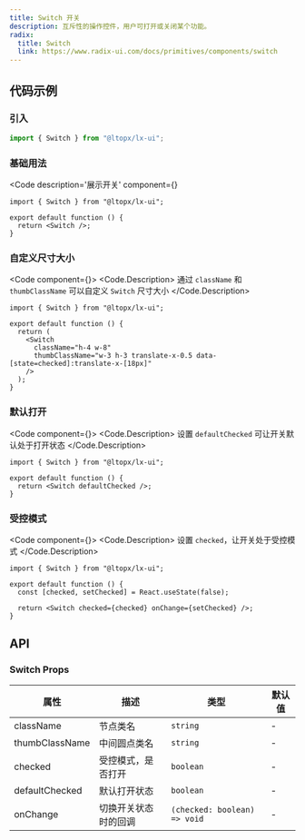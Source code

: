 ```yaml
---
title: Switch 开关
description: 互斥性的操作控件，用户可打开或关闭某个功能。
radix:
  title: Switch
  link: https://www.radix-ui.com/docs/primitives/components/switch
---
```



## 代码示例

### 引入

```js copy
import { Switch } from "@ltopx/lx-ui";
```

### 基础用法

<Code 
  description='展示开关' 
  component={<Basic />}
>
```tsx filename="Switch.tsx" copy
import { Switch } from "@ltopx/lx-ui";

export default function () {
  return <Switch />;
}
```
</Code>

### 自定义尺寸大小

<Code component={<Size />}>
<Code.Description>
通过 `className` 和 `thumbClassName` 可以自定义 `Switch` 尺寸大小
</Code.Description>
```tsx filename="Switch.tsx" copy {6,7}
import { Switch } from "@ltopx/lx-ui";

export default function () {
  return (
    <Switch
      className="h-4 w-8"
      thumbClassName="w-3 h-3 translate-x-0.5 data-[state=checked]:translate-x-[18px]"
    />
  );
}
```
</Code>

### 默认打开

<Code component={<DefaultChecked />}>
<Code.Description>
设置 `defaultChecked` 可让开关默认处于打开状态
</Code.Description>
```tsx filename="Switch.tsx" copy
import { Switch } from "@ltopx/lx-ui";

export default function () {
  return <Switch defaultChecked />;
}
```
</Code>

### 受控模式

<Code component={<Checked />}>
<Code.Description>
设置 `checked`，让开关处于受控模式
</Code.Description>
```tsx filename="Switch.tsx" copy
import { Switch } from "@ltopx/lx-ui";

export default function () {
  const [checked, setChecked] = React.useState(false);
  
  return <Switch checked={checked} onChange={setChecked} />;
}
```
</Code>

## API

### Switch Props

| 属性           | 描述                 | 类型                         | 默认值 |
| -------------- | -------------------- | ---------------------------- | ------ |
| className      | 节点类名             | `string`                     | -      |
| thumbClassName | 中间圆点类名         | `string`                     | -      |
| checked        | 受控模式，是否打开   | `boolean`                    | -      |
| defaultChecked | 默认打开状态         | `boolean`                    | -      |
| onChange       | 切换开关状态时的回调 | `(checked: boolean) => void` | -      |
